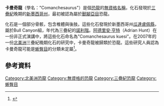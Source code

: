 '''卡曼奇龍'''（學名："Comanchesaurus"）是個[[恐龍|恐龍]]的[[無資格名稱|無資格名稱]]，化石發現於[[三疊紀|三疊紀]]晚期的[[新墨西哥州|新墨西哥州]]，最初被認為屬於[[獸腳亞目|獸腳亞目]]恐龍。

化石是一個部分骨骸，包含椎體與後肢。這些化石發現於新墨西哥州[[瓜達盧佩縣_(新墨西哥州)|瓜達盧佩縣]]，屬於Bull Canyon組，年代為三疊紀的[[諾利階|諾利階]]。[[阿德里安·亨特|阿德里安·亨特]]（Adrian Hunt）在一份非正式演講中，將這些化石命名為"Comanchesaurus kuesi"。在2007年的一份[[北美洲|北美洲]]三疊紀晚期化石的研究中，卡曼奇龍被歸類於恐龍。這些研究人員認為卡曼奇龍可能是[[蜥臀目|蜥臀目]]的分類未定屬<ref name=NIP07>{{cite journal |last=Nesbitt |first=Sterling J. |coauthors= Irmis, Randall B.; and Parker, William G. |year=2007 |title=A critical re-evaluation of the Late Triassic dinosaur taxa of North America |journal=Journal of Systematic Palaeontology |volume=5 |issue=2 |pages=209–243 |doi=10.1017/S1477201907002040 }}</ref>。

==參考資料==
{{reflist}}

{{dinosaur-stub}}
[[Category:北美洲恐龍|Category:北美洲恐龍]]
[[Category:無資格的恐龍|Category:無資格的恐龍]]
[[Category:三疊紀恐龍|Category:三疊紀恐龍]]
[[Category:蜥臀目|Category:蜥臀目]]
